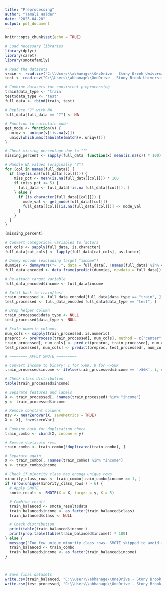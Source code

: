 ---
title: "Preprocessing"
author: "Tamali Halder"
date: "2025-04-20"
output: pdf_document
---

```{r setup, include=FALSE}
knitr::opts_chunk$set(echo = TRUE)
```

```{r}
# Load necessary libraries
library(dplyr)
library(caret)
library(smotefamily)

# Read the datasets
train <- read.csv("C:\\Users\\abhanage\\OneDrive - Stony Brook University\\2_Spring 2025 Sem 2\\AMS 580- Statistical Learning\\1. Project\\train.csv", stringsAsFactors = FALSE)
test <- read.csv("C:\\Users\\abhanage\\OneDrive - Stony Brook University\\2_Spring 2025 Sem 2\\AMS 580- Statistical Learning\\1. Project\\test.csv", stringsAsFactors = FALSE)

# Combine datasets for consistent preprocessing
train$data_type <- 'train'
test$data_type <- 'test'
full_data <- rbind(train, test)

# Replace "?" with NA
full_data[full_data == "?"] <- NA

# Function to calculate mode
get_mode <- function(v) {
  uniqv <- unique(v[!is.na(v)])
  uniqv[which.max(tabulate(match(v, uniqv)))]
}

# Check missing percentage due to "?"
missing_percent <- sapply(full_data, function(x) mean(is.na(x)) * 100)

# Handle NA values (originally "?")
for (col in names(full_data)) {
  if (any(is.na(full_data[[col]]))) {
    miss_pct <- mean(is.na(full_data[[col]])) * 100
    if (miss_pct <= 5) {
      full_data <- full_data[!is.na(full_data[[col]]), ]
    } else {
      if (is.character(full_data[[col]])) {
        mode_val <- get_mode(full_data[[col]])
        full_data[[col]][is.na(full_data[[col]])] <- mode_val
      }
    }
  }
}

(missing_percent)

```

```{r}

# Convert categorical variables to factors
cat_cols <- sapply(full_data, is.character)
full_data[cat_cols] <- lapply(full_data[cat_cols], as.factor)

# Dummy encode (excluding target "income")
dummies <- dummyVars("~ .", data = full_data[, !names(full_data) %in% c("income")])
full_data_encoded <- data.frame(predict(dummies, newdata = full_data))

# Re-attach target variable
full_data_encoded$income <- full_data$income

# Split back to train/test
train_processed <- full_data_encoded[full_data$data_type == "train", ]
test_processed <- full_data_encoded[full_data$data_type == "test", ]

# Drop helper column
train_processed$data_type <- NULL
test_processed$data_type <- NULL

# Scale numeric columns
num_cols <- sapply(train_processed, is.numeric)
preproc <- preProcess(train_processed[, num_cols], method = c("center", "scale"))
train_processed[, num_cols] <- predict(preproc, train_processed[, num_cols])
test_processed[, num_cols] <- predict(preproc, test_processed[, num_cols])

# ======== APPLY SMOTE =========

# Convert income to binary: 1 for >50K, 0 for <=50K
train_processed$income <- ifelse(train_processed$income == ">50K", 1, 0)

# Check class distribution
table(train_processed$income)

# Separate features and labels
X <- train_processed[, !names(train_processed) %in% "income"]
y <- train_processed$income

# Remove constant columns
nzv <- nearZeroVar(X, saveMetrics = TRUE)
X <- X[, !nzv$zeroVar]

# Combine back for duplication check
train_combo <- cbind(X, income = y)

# Remove duplicate rows
train_combo <- train_combo[!duplicated(train_combo), ]

# Separate again
X <- train_combo[, !names(train_combo) %in% "income"]
y <- train_combo$income

# Check if minority class has enough unique rows
minority_class_rows <- train_combo[train_combo$income == 1, ]
if (nrow(unique(minority_class_rows)) > 6) {
  # Apply SMOTE
  smote_result <- SMOTE(X = X, target = y, K = 5)

  # Combine result
  train_balanced <- smote_result$data
  train_balanced$income <- as.factor(train_balanced$class)
  train_balanced$class <- NULL

  # Check distribution
  print(table(train_balanced$income))
  print(prop.table(table(train_balanced$income)) * 100)
} else {
  message("Too few unique minority class rows. SMOTE skipped to avoid runif error.")
  train_balanced <- train_combo
  train_balanced$income <- as.factor(train_balanced$income)
}



# Save final datasets
write.csv(train_balanced, "C:\\Users\\abhanage\\OneDrive - Stony Brook University\\2_Spring 2025 Sem 2\\AMS 580- Statistical Learning\\1. Project\\train_balanced.csv", row.names = FALSE)
write.csv(test_processed, "C:\\Users\\abhanage\\OneDrive - Stony Brook University\\2_Spring 2025 Sem 2\\AMS 580- Statistical Learning\\1. Project\\test_preprocessed.csv", row.names = FALSE)



```
